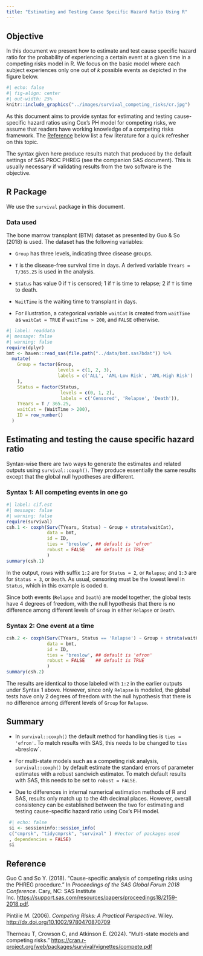 ```yaml
---
title: "Estimating and Testing Cause Specific Hazard Ratio Using R"
---
```


## Objective

In this document we present how to estimate and test cause specific hazard ratio for the probability of experiencing a certain event at a given time in a competing risks model in R. We focus on the basic model where each subject experiences only one out of *k* possible events as depicted in the figure below.

```r
#| echo: false
#| fig-align: center
#| out-width: 25%
knitr::include_graphics("../images/survival_competing_risks/cr.jpg")
```

As this document aims to provide syntax for estimating and testing cause-specific hazard ratios using Cox's PH model for competing risks, we assume that readers have working knowledge of a competing risks framework. The [Reference] below list a few literature for a quick refresher on this topic.

The syntax given here produce results match that produced by the default settings of SAS PROC PHREG (see the companion SAS document). This is usually necessary if validating results from the two software is the objective.

## R Package

We use the `survival` package in this document.  

### Data used

The bone marrow transplant (BTM) dataset as presented by Guo & So (2018) is used. The dataset has the following variables:

-   `Group` has three levels, indicating three disease groups.

-   `T` is the disease-free survival time in days. A derived variable `TYears = T/365.25` is used in the analysis.

-   `Status` has value 0 if `T` is censored; 1 if `T` is time to relapse; 2 if `T` is time to death.

-   `WaitTime` is the waiting time to transplant in days.

-   For illustration, a categorical variable `waitCat` is created from `waitTime` as `waitCat = TRUE` if `waitTime > 200`, and `FALSE` otherwise.

```r
#| label: readdata
#| message: false
#| warning: false
require(dplyr)
bmt <- haven::read_sas(file.path("../data/bmt.sas7bdat")) %>%
  mutate(
    Group = factor(Group, 
                   levels = c(1, 2, 3), 
                   labels = c('ALL', 'AML-Low Risk', 'AML-High Risk')
    ),
    Status = factor(Status,
                    levels = c(0, 1, 2),
                    labels = c('Censored', 'Relapse', 'Death')),
    TYears = T / 365.25,
    waitCat = (WaitTime > 200),
    ID = row_number()
  )
```

## Estimating and testing the cause specific hazard ratio

Syntax-wise there are two ways to generate the estimates and related outputs using `survival::coxph()`. They produce essentially the same results except that the global null hypotheses are different.

### Syntax 1: All competing events in one go

```r
#| label: cif.est
#| message: false
#| warning: false
require(survival)
csh.1 <- coxph(Surv(TYears, Status) ~ Group + strata(waitCat), 
               data = bmt, 
               id = ID, 
               ties = 'breslow', ## default is 'efron'
               robust = FALSE    ## default is TRUE
               )
summary(csh.1)
```

In the output, rows with suffix `1:2` are for `Status = 2`, or `Relapse`; and `1:3` are for `Status = 3`, or `Death`. As usual, censoring must be the lowest level in `Status`, which in this example is coded `0`.

Since both events (`Relapse` and `Death`) are model together, the global tests have 4 degrees of freedom, with the null hypothesis that there is no difference among different levels of `Group` in either `Relapse` or `Death`.

### Syntax 2: One event at a time

```r
csh.2 <- coxph(Surv(TYears, Status == 'Relapse') ~ Group + strata(waitCat), 
               data = bmt, 
               id = ID, 
               ties = 'breslow', ## default is 'efron'
               robust = FALSE    ## default is TRUE
               )
summary(csh.2)
```

The results are identical to those labeled with `1:2` in the earlier outputs under Syntax 1 above. However, since only `Relapse` is modeled, the global tests have only 2 degrees of freedom with the null hypothesis that there is no difference among different levels of `Group` for `Relapse`.

## Summary

-   In `survival::coxph()` the default method for handling ties is `ties = 'efron'`. To match results with SAS, this needs to be changed to `ties = `breslow`.  

-   For multi-state models such as a competing risk analysis, `survival::coxph()` by default estimate the standard errors of parameter estimates with a robust sandwich estimator. To match default results with SAS, this needs to be set to `robust = FALSE`.  

-   Due to differences in internal numerical estimation methods of R and SAS, results only match up to the 4th decimal places. However, overall consistency can be established between the two for estimating and testing cause-specific hazard ratio using Cox's PH model.

::: {.callout-note collapse="true" title="Session Info"}
```r
 #| echo: false
 si <- sessioninfo::session_info(
 c("cmprsk", "tidycmprsk", "survival" ) #Vector of packages used 
 , dependencies = FALSE)
 si
```
:::

## Reference

Guo C and So Y. (2018). "Cause-specific analysis of competing risks using the PHREG procedure." In *Proceedings of the SAS Global Forum 2018 Conference*. Cary, NC: SAS Institute Inc. <https://support.sas.com/resources/papers/proceedings18/2159-2018.pdf>.

Pintilie M. (2006). *Competing Risks: A Practical Perspective*. Wiley. <http://dx.doi.org/10.1002/9780470870709>

Therneau T, Crowson C, and Atkinson E. (2024). "Multi-state models and competing risks." <https://cran.r-project.org/web/packages/survival/vignettes/compete.pdf>
